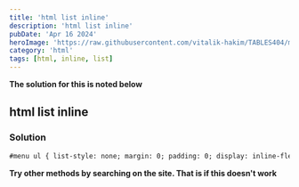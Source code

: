 ```yaml
---
title: 'html list inline'
description: 'html list inline'
pubDate: 'Apr 16 2024'
heroImage: 'https://raw.githubusercontent.com/vitalik-hakim/TABLES404/main/error_b/HTML.png'
category: 'html'
tags: [html, inline, list]
---
```


**The solution for this is noted below**

## html list inline

### Solution

```html
#menu ul { list-style: none; margin: 0; padding: 0; display: inline-flex }
```

**Try other methods by searching on the site. That is if this doesn't work**
